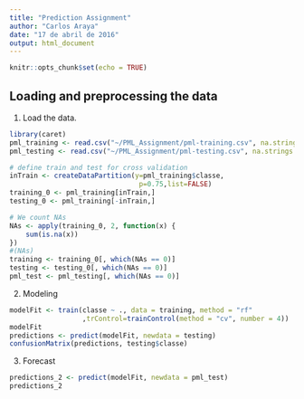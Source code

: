 ```yaml
---
title: "Prediction Assignment"
author: "Carlos Araya"
date: "17 de abril de 2016"
output: html_document
---
```


```r
knitr::opts_chunk$set(echo = TRUE)
```

## Loading and preprocessing the data

1. Load the data.

```r
library(caret)
pml_training <- read.csv("~/PML_Assignment/pml-training.csv", na.strings = c("", "NA", "#DIV/0!"))
pml_testing <- read.csv("~/PML_Assignment/pml-testing.csv", na.strings = c("", "NA", "#DIV/0!"))

# define train and test for cross validation
inTrain <- createDataPartition(y=pml_training$classe,
                                p=0.75,list=FALSE)
training_0 <- pml_training[inTrain,]
testing_0 <- pml_training[-inTrain,]

# We count NAs
NAs <- apply(training_0, 2, function(x) {
    sum(is.na(x))
})
#(NAs)
training <- training_0[, which(NAs == 0)]
testing <- testing_0[, which(NAs == 0)]
pml_test <- pml_testing[, which(NAs == 0)]
```

2. Modeling

```r
modelFit <- train(classe ~ ., data = training, method = "rf"
                  ,trControl=trainControl(method = "cv", number = 4))
modelFit
predictions <- predict(modelFit, newdata = testing)
confusionMatrix(predictions, testing$classe)
```

3. Forecast
```r
predictions_2 <- predict(modelFit, newdata = pml_test)
predictions_2
```